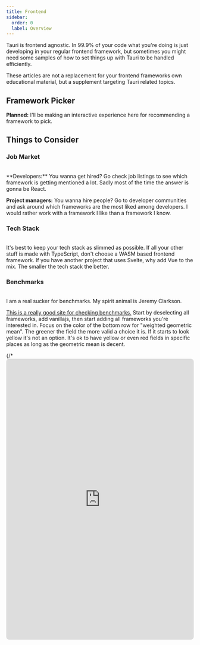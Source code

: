 ```yaml
---
title: Frontend
sidebar:
  order: 0
  label: Overview
---
```



<SimonSays title="Practical examples and various gotchas">
Tauri is frontend agnostic. In 99.9% of your code what you're doing is just developing in your regular frontend framework, but sometimes you might need some samples of how to set things up with Tauri to be handled efficiently.

These articles are not a replacement for your frontend frameworks own educational material, but a supplement targeting Tauri related topics.
</SimonSays>

## Framework Picker

**Planned:** I'll be making an interactive experience here for recommending a framework to pick.

## Things to Consider

### Job Market
<br/>
<SimonSays title="Can you get hired / are there developers?">
**Developers:** You wanna get hired? Go check job listings to see which framework is getting mentioned a lot. Sadly most of the time the answer is gonna be React.

**Project managers:** You wanna hire people? Go to developer communities and ask around which frameworks are the most liked among developers. I would rather work with a framework I like than a framework I know.
</SimonSays>

### Tech Stack
<br/>
<SimonSays title="Does it fit in with the rest of the project?">
It's best to keep your tech stack as slimmed as possible. If all your other stuff is made with TypeScript, don't choose a WASM based frontend framework. If you have another project that uses Svelte, why add Vue to the mix. The smaller the tech stack the better.
</SimonSays>

### Benchmarks
<br/>
<SimonSays title="Does it go vroom?">
I am a real sucker for benchmarks. My spirit animal is Jeremy Clarkson.

<p><a href="https://krausest.github.io/js-framework-benchmark/current.html" target="_blank">This is a really good site for checking benchmarks.</a> Start by deselecting all frameworks, add vanillajs, then start adding all frameworks you're interested in. Focus on the color of the bottom row for "weighted geometric mean". The greener the field the more valid a choice it is. If it starts to look yellow it's not an option. It's ok to have yellow or even red fields in specific places as long as the geometric mean is decent.</p>
</SimonSays>
{/* 
<iframe allow="clipboard-read;clipboard-write;" src="https://krausest.github.io/js-framework-benchmark/current.html" target="_blank" style="width:100%;height:20cm;outline:none;border:none;border-radius:0.5rem;" />

{"frameworks":["keyed/leptos","keyed/react-classes","keyed/solid","keyed/svelte","keyed/sycamore","keyed/vanillajs","keyed/vue","keyed/yew"],"benchmarks":["01_run1k","02_replace1k","03_update10th1k_x16","04_select1k","05_swap1k","06_remove-one-1k","07_create10k","08_create1k-after1k_x2","09_clear1k_x8","21_ready-memory","22_run-memory","23_update5-memory","25_run-clear-memory","26_run-10k-memory","31_startup-ci","32_startup-bt","33_startup-mainthreadcost","34_startup-interactive","41_size-uncompressed","42_size-compressed","43_first-paint"],"displayMode":1} */}